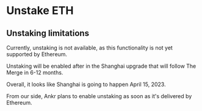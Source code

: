 # Unstake ETH

## Unstaking limitations
Currently, unstaking is not available, as this functionality is not yet supported by Ethereum.

Unstaking will be enabled after in the Shanghai upgrade that will follow The Merge in 6-12 months. 

Overall, it looks like Shanghai is going to happen April 15, 2023.

From our side, Ankr plans to enable unstaking as soon as it's delivered by Ethereum. 

